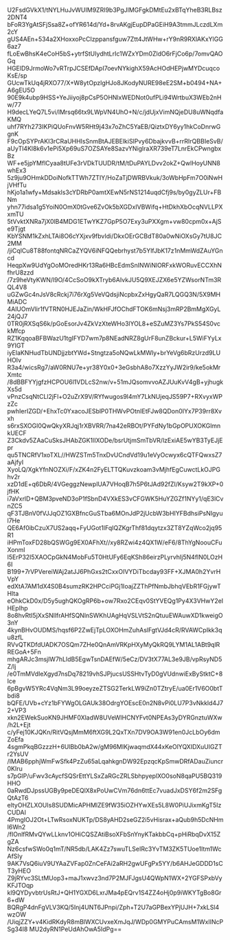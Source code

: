U2FsdGVkX1/tNYLHuJvWUIM9ZRI9b3PgJlMGFgkDMtEu2xBTqYheB3RLBsz2DNT4
bFoR3YgAtSFjSsa8Z+ofYR614d/Yd+8rvAKgjEupDPaGEiH9A3tmmJLczdLXm2cY
gUS4AEn+534a2XHoxxoPcCIzppansfguw7Ztt4JtWHw+rY9nR9RXlAKxYlGG6az7
fLoEwBhsK4eCoH5bS+ytrfStUIydhtLrIc1WZxYDm0ZldO6rFjCo6p/7omvQAOGq
HGElD9JrmoWo7vRTrpJCSEfDApI7oevNYkighX59AcHOdHEPjwMYDcuqcoKsE/sp
GUcwTkUq4jRXO77/X+W8ytOpzlgHJo8JKodyNURE98eE2SM+b0494+NA+A6gEU5O
90E9k4ubp9HSS+YeJiiyoj8pCsP5OHNlxWEDNot0ufPLi94WrtbuX3WEb2nHw/77
H9decLYeQ7L5vi/lMrsq66tx9LWpVN4UhO+N/c/jdUjxVimNQjeDU8uWNqdfaKMQ
uhf7RYh273IKPiQUoFnvW5RHt9j43x7oZhC5YaEB/QiztxDY6yy1hkCoDnrwGgnK
F9cOpSYPrAKI3rCRaUHHIsSnmBtAJEBElkiSlPvy6DbajkvvB+rrRIrQBBIeSvB/
aUyTl4Kl8k6v1ePi5Xp69uS7OZSAYe8SazvYNiglraXR739eT7LnrEkCPwngbxBz
WF+e5jpYMflCyaa8tUFe3rVDkTUUDR/tM/tDuPAYLDvv2okZ+QwlHoyUNN8whEx3
5z9ju9OHmkDDoiNofkTTWh7ZTIY/HoZaTjDWRBVkuk/3oWbHpFm7O0iNwHjVHfTu
hKjo1a1wfy+Mdsakls3cYDRbP0amtXEwN5rNS1214uqdCfj9s/by0gyZLUr+FBNm
yhn77idsa1g5YoiN0OmX0tGve6ZvOk5bXGDxIVBWifq+HtDkhXbOcqNVLLPXxmTU
5tVvktXNRa7jX0lB4MDG1ETwYKZ7GpP5O7Exy3uPXXgm+vw80cpm0x+AjSe9Tjgt
KbYSNM1kZxhLTAi8O6cYXjxv9fbvIdi/DkxOErGCBdT80a0wNiOXsGy7tU8JC2MM
/jiCqlCu8T88fontqNRCaZYQV6iNFQQebrhyst7b5YlfJbK17z1nMmWdZAuYGncd
HeqpXw9UdYgOoMOredHKr13Ra6HBcEdmSnINWiNlORFxkWORuvECCXhNfhrU8zzd
/7z9heVtyKWN/l9O/4CcSoO9kXTryb6AIvkJU5Q9XEJZX6e5YZWsorNTm3RQL4V8
uGZwGc4nJsV8cRckj7i76rXg5VeVQdsjiNcpbxZxHgyQaR7LQGQ3N/5X9MHMiADC
4AlUOmVlir1fVTRN0HJEJaZin/WkHFJfOChdFTOK6mNsj3mRP2BmMgXGyL24jQJ7
0TR0jRXSqS6k/pGoEsorJv4ZkVzXteWHo3lYOL8+eSZuMZ3Ys7PkS54S0vckMfcp
RZ1KqqoaBFBWazU1tgIFYD7wm7p8NEadNRZ8gUrF8unZBckur+L5WiFYyLx9YIGT
iyElaKNHudTbUNDjjzbtYWd+Stngtza5oNQwLkMWly+brYeVg6bRzUrzd9LUHOIv
R3a4/wicsRg7/aW0RNU7e+yr38Y0x0+3eGsbhA8o7XzzYyJW2ir9/ke5okMrXmtc
/8dBBFYYjgfzHCPOU6l1VDLcS2nw/v+51mJQsomvvoAZJUuKvV4gB+yjhugkXs5d
vPnzCsqNtCLl2jFl+O2uZrX9V/RYfwugos9l4mY7LkNUjeqJS59P7+RXvyxWPzZc
pwhIerIZGD/+EhxTc0YxacoJESblP0THWvPOtnIEtFJw8QDon0IYx7P39rr8Xvxh
s6rxSXOGl0QwQkyXRJqj1rXBVRR/7na42eRBOt/PYFdNy1bGpOPUXOKGlmnkUECF
Z3Ckdv5ZAaCuSksJHAbZGK1lIXODe/bsrUtjmSmTbVR/lzExiAE5wYB3TyEJjEpr
qu5TNCRfV1xoTXL//HWZSTm5TnxDvUCndVd19u1eVyOcwyx6cQTFQwxsZ7aAjfyI
XyoLQ/XgkYfnNOZXi/F/xZK4n2FyELTTQKuvzkoam3vMjhfEgCuwctLkOJPGhv2r
xzD1dE+q6DbR/4VGeggzNewplUA7VHoqB7h5P6tJAd92fZI/Ksyw2T9kXP+0jfHK
i7aVxrlD+QBM3pveND3oP1fSbnD4VXkES3vCFGWK5HuYZGZf1NYy1/qE3lCvnZC5
qF3TJBnV0fVJJqOZ1GXBfncGuSTba6MOnJdP2jUcbW3bHIYFBdhsiPsNIgyul7He
QE6Af0ibCzuX7US2aqq+FyUGot1lFqIQZKgrThf81dqytzx3ZT8YZqWco2jq95R1
iHPmToxFD28bQSWGg9EX0AFhXt//xy8RZwi4z4QX1W/eF6/8ThYgNoouCFuXonml
I5ErP32I5XAOCpGkN4MobFu5T0HtUFy6EqKSh86eirzPLyrvhIj5N4flN0LOzH6I
B199+7rVPVereiWAj2atJJ6PhGxs2tCxxOIVYDiTbcday93FF+XJMA0h2YvrHVpY
edXtA7AM1dX4S0B4sumzRK2HPCciPGj1IoajZZThPfNmbJbhqVEbR1FGjywTHlta
eOhkCkD0x/D5y5ughQKOgRP6b+ow7Rxo2CEqv0StYVEQg1Py4X3VHwY2eIHEpIhp
8o8hvRtI5jXxSNllfrAHfSQNlnSWKhUAgHqVSLVtS2nQtuuEWAuwXD1kweigO3nY
4kynBHvOUDMS/hqsf6P2ZwEjTpLOXOHmZuhAslFgtVJd4cR/RVAWCpIkk3qu8zfL
RVvQTKDfdUADK7OSQm7ZHe0QnAmVRKpHXyMyQkRQ9LYM1AL1ABt9qlRREGoA+5Fn
mhgARJc3msjlW7hLldB5EgwTsnDAEfW/5eCz/DV3tX77AL3e9JB/vpRsyND5Z/lj
/e0TmMVdIeXgyd7nsDq78219vhSJPjucsUSSHtvTyD0gVUdnwiExByStktC+8Ice
6pBgvW5YRc4VqNm3L99oeyzeZTSG2TerkLW9iZn0TZtryE/ua0Er1V6O0btTbdi8
bQFE/UVb+cYz1bFYWgOLGAUk38OdrgYOEscE0n2N8vPi0LU7P3vNkkld4J72+VP3
xkn2EWekSuoKN9JHMF0XladW8UVeWlHCNYFvt0NPEAs3yDYRGnztuWXw/h2L+Ejt
c/yFej10KJQKn/RitVQsjMmM6ftXG9L2QxTXn7DV9OA3W91en0JcLbOy6dmZoEfa
4sgmPkqBGzzzH+6UlBb0bA2w/gM96MIKjwaqmdX44xKeOlYQXIDXuUlGZTr2YsUV
/IMAB6pphjWmFwSfk4PzZu65aLqahkgnDW92EpzqcKpSmwDRfADauZiuncr0KIru
s7pGlP/uFwv3cAycfSQSrEttYLSxZaRGcZRLSbhpyeplXO0soN8qaPU5BQ319HHO
0aRwdDJpssUGBy9peDEQlX8xPoUwCVm76dn6ttEc7vuadJxDSY6f2m2SFgQtAzT6
eltyOHZLXOUIs8SUDMicAPHMlZE9fW35iOZHYwXEs5L8W0PiUJixmKgT5IzCUDAI
4PmgIOJ2Ot+LTwRsoxNUKTp/DS8yAHD2seGZ2i5vHisrax+aQub9h5DcNHmI6Wn2
/fIOnlfRMvQYwLLknv1OHiCQSZAtiBsoXFbSnYnyKTakbbCq+pHiRbqDvX15ZgZA
Nz6csfwSWo0q1mT/NR5db/LAK4Zz7swuTLSeIRc3YvTM3ZK5TUoe1Itm1WcAfSIy
9AK7VsQ6iuV9UYAaZVFap0ZnCeFAi2aRH2gwUFgPx5YY/b6AHJeGDDD1sCT3yHEO
Z9jRYvc3SLtMUop3+maJ1xwvz3nd7P2MJFJgsU4QWpN1WX+2YGFSPxbVyKFJTOqp
kl9QYDyvbtrUsRtJ+QH1YGXD6LxrJMa4pEQrv1S4ZZ4oHj0p9iWKYTgBo8Gr6+dW
BQRgP4dnFgVLV3KQ/5Inj4UNT6JPnpi/Zph+T2U7aGPBexYPjUJH+7xkLSl4wzOW
/UiqjZZY+v4KidRKdyR8mBlWXCUvxeXmJqJ/WDp0GMYPuCAmsM1WxlINcPSg34I8
MU2dyRN1PeUdAhOwA5IdPg==
